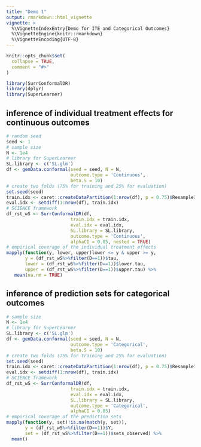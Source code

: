 ```yaml
---
title: "Demo 1"
output: rmarkdown::html_vignette
vignette: >
  %\VignetteIndexEntry{Demo for ITE and Categorical Outcomes}
  %\VignetteEngine{knitr::rmarkdown}
  %\VignetteEncoding{UTF-8}
---
```


```r
knitr::opts_chunk$set(
  collapse = TRUE,
  comment = "#>"
)
```

```r
library(SurrConformalDR)
library(dplyr)
library(SuperLearner)
```

## inference of individual treatment effects for continuous outcomes
```r
# random seed
seed <- 1
# sample size
N <- 1e4
# library for SuperLearner
SL.library <- c('SL.glm')
df <- genData.conformal(seed = seed, N = N, 
                        outcome.type = 'Continuous',
                        beta.S = 10)
# create two folds (75% for training and 25% for evaluation)
set.seed(seed)
train.idx <- caret::createDataPartition(1:nrow(df), p = 0.75)$Resample1
eval.idx <- setdiff(1:nrow(df), train.idx)
# SCIENCE framework
df_rst_wS <- SurrConformalDR(df, 
                        train.idx = train.idx, 
                        eval.idx = eval.idx,
                        SL.library = SL.library,
                        outcome.type = 'Continuous',
                        alphaCI = 0.05, nested = TRUE)
# empirical coverage of the individual treatment effects
mapply(function(y, lower, upper)lower <= y & upper >= y, 
       y = (df_rst_wS%>%filter(D==1))$tau, 
       lower = (df_rst_wS%>%filter(D==1))$lower.tau,
       upper = (df_rst_wS%>%filter(D==1))$upper.tau) %>% 
   mean(na.rm = TRUE)
```

## inference of prediction sets for categorical outcomes

```r
# sample size
N <- 1e4
# library for SuperLearner
SL.library <- c('SL.glm')
df <- genData.conformal(seed = seed, N = N, 
                        outcome.type = 'Categorical',
                        beta.S = 10)
# create two folds (75% for training and 25% for evaluation)
set.seed(seed)
train.idx <- caret::createDataPartition(1:nrow(df), p = 0.75)$Resample1
eval.idx <- setdiff(1:nrow(df), train.idx)
# SCIENCE framework
df_rst_wS <- SurrConformalDR(df, 
                        train.idx = train.idx, 
                        eval.idx = eval.idx,
                        SL.library = SL.library,
                        outcome.type = 'Categorical',
                        alphaCI = 0.05)
# empirical coverage of the prediction sets
mapply(function(y, set)!is.na(match(y, set)), 
       y = (df_rst_wS%>%filter(D==1))$Y, 
       set = (df_rst_wS%>%filter(D==1))$sets_observed) %>% 
  mean()
```

